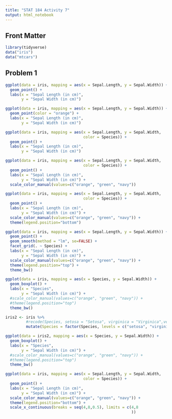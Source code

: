 ```yaml
---
title: "STAT 184 Activity 7"
output: html_notebook
---
```


## Front Matter
```r
library(tidyverse)
data("iris")
data("mtcars")
```

## Problem 1
```r
ggplot(data = iris, mapping = aes(x = Sepal.Length, y = Sepal.Width)) +
  geom_point() +
  labs(x = "Sepal Length (in cm)",
       y = "Sepal Width (in cm)")
```


```r
ggplot(data = iris, mapping = aes(x = Sepal.Length, y = Sepal.Width)) +
  geom_point(color = "orange") +
  labs(x = "Sepal Length (in cm)",
       y = "Sepal Width (in cm)")
```


```r
ggplot(data = iris, mapping = aes(x = Sepal.Length, y = Sepal.Width,
                                  color = Species)) +
  geom_point() +
  labs(x = "Sepal Length (in cm)",
       y = "Sepal Width (in cm)")
```

```r
ggplot(data = iris, mapping = aes(x = Sepal.Length, y = Sepal.Width,
                                  color = Species)) +
  geom_point() +
  labs(x = "Sepal Length (in cm)",
       y = "Sepal Width (in cm)") +
  scale_color_manual(values=c("orange", "green", "navy"))
```

```r
ggplot(data = iris, mapping = aes(x = Sepal.Length, y = Sepal.Width,
                                  color = Species)) +
  geom_point() +
  labs(x = "Sepal Length (in cm)",
       y = "Sepal Width (in cm)") +
  scale_color_manual(values=c("orange", "green", "navy")) +
  theme(legend.position="bottom")
```

```r
ggplot(data = iris, mapping = aes(x = Sepal.Length, y = Sepal.Width)) +
  geom_point() +
  geom_smooth(method = "lm", se=FALSE) +
  facet_grid(. ~ Species) +
  labs(x = "Sepal Length (in cm)",
       y = "Sepal Width (in cm)") +
  scale_color_manual(values=c("orange", "green", "navy")) +
  theme(legend.position="top") + 
  theme_bw()
```

```r
ggplot(data = iris, mapping = aes(x = Species, y = Sepal.Width)) +
  geom_boxplot() +
  labs(x = "Species",
       y = "Sepal Width (in cm)") +
  #scale_color_manual(values=c("orange", "green", "navy")) +
  #theme(legend.position="top")
  theme_bw()
```

```r
iris2 <- iris %>%
         #recode(Species, setosa = "Setosa", virginica = "Virginica",versicolor = "Versicolor") %>%
         mutate(Species = factor(Species, levels = c("setosa", "virginica", "versicolor")))

ggplot(data = iris2, mapping = aes(x = Species, y = Sepal.Width)) +
  geom_boxplot() +
  labs(x = "Species",
       y = "Sepal Width (in cm)") +
  #scale_color_manual(values=c("orange", "green", "navy")) +
  #theme(legend.position="top")
  theme_bw()

```

```r
ggplot(data = iris, mapping = aes(x = Sepal.Length, y = Sepal.Width,
                                  color = Species)) +
  geom_point() +
  labs(x = "Sepal Length (in cm)",
       y = "Sepal Width (in cm)") +
  scale_color_manual(values=c("orange", "green", "navy")) +
  theme(legend.position="bottom") +
  scale_x_continuous(breaks = seq(4,8,0.5), limits = c(4,8
                                                       ))
```

